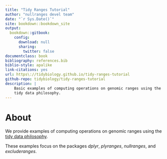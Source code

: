 ```yaml
--- 
title: "Tidy Ranges Tutorial"
author: "nullranges devel team"
date: "`r Sys.Date()`"
site: bookdown::bookdown_site
output: 
  bookdown::gitbook:
    config:
      download: null
      sharing:
        twitter: false
documentclass: book
bibliography: references.bib
biblio-style: apalike
link-citations: yes
url: https\://tidybiology.github.io/tidy-ranges-tutorial
github-repo: tidybiology/tidy-ranges-tutorial
description: |
    Basic examples of computing operations on genomic ranges using the
    tidy data philosophy.
---
```


# About {-}

We provide examples of computing operations on genomic ranges using the
[tidy data philosophy](https://tidyr.tidyverse.org/articles/tidy-data.html).

These examples focus on the packages *dplyr*, *plyranges*,
*nullranges*, and *excluderanges*.
